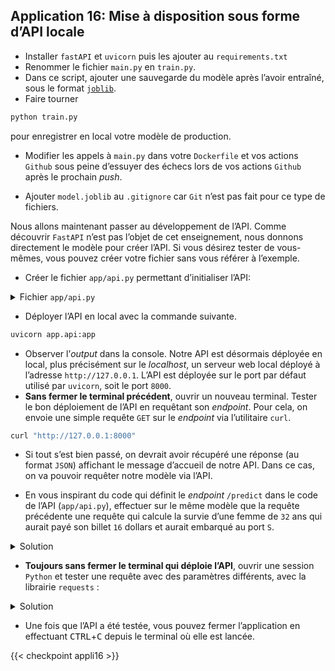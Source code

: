 ::: {.application}

## Application 16: Mise à disposition sous forme d'API locale

- Installer `fastAPI` et `uvicorn` puis les ajouter au `requirements.txt`
- Renommer le fichier `main.py` en `train.py`.
- Dans ce script, ajouter une sauvegarde du modèle après l'avoir entraîné, sous le format [`joblib`](https://scikit-learn.org/stable/model_persistence.html#python-specific-serialization).
- Faire tourner

```.bash
python train.py
```

pour enregistrer en local votre modèle de production.

- Modifier les appels à `main.py` dans votre `Dockerfile` et vos actions `Github` sous peine d'essuyer des échecs lors de vos actions `Github` après le prochain _push_.

- Ajouter `model.joblib` au `.gitignore` car `Git` n'est pas fait pour ce type de fichiers.

Nous allons maintenant passer au développement de l'API. Comme découvrir `FastAPI` n'est pas l'objet de cet enseignement, nous donnons directement le modèle pour créer l'API. Si vous
désirez tester de vous-mêmes, vous pouvez créer votre fichier sans vous référer à l'exemple.

- Créer le fichier `app/api.py` permettant d'initialiser l'API:


<details>
<summary>
Fichier `app/api.py`
</summary>

```.python
```

</details>

- Déployer l'API en local avec la commande suivante.

```.bash
uvicorn app.api:app
```

- Observer l'*output* dans la console. Notre API est désormais déployée en local, plus précisément sur le *localhost*, un serveur web local déployé à l'adresse `http://127.0.0.1`. L'API est déployée sur le port par défaut utilisé par `uvicorn`, soit le port `8000`. 
- **Sans fermer le terminal précédent**, ouvrir un nouveau terminal. Tester le bon déploiement de l'API en requêtant son *endpoint*. Pour cela, on envoie une simple requête `GET` sur le *endpoint* via l'utilitaire `curl`.

```.bash
curl "http://127.0.0.1:8000"
```

- Si tout s'est bien passé, on devrait avoir récupéré une réponse (au format `JSON`) affichant le message d'accueil de notre API. Dans ce cas, on va pouvoir requêter notre modèle via l'API.

- En vous inspirant du code qui définit le *endpoint* `/predict` dans le code de l'API (`app/api.py`), effectuer sur le même modèle que la requête précédente une requête qui calcule la survie d'une femme de `32` ans qui aurait payé son billet `16` dollars et aurait embarqué au port `S`.

<details>
<summary>
Solution
</summary>

```.bash
curl "http://127.0.0.1:8000/predict?sex=female&age=32&fare=16&embarked=S"
```

</details>

- **Toujours sans fermer le terminal qui déploie l'API**, ouvrir une session `Python` et tester une requête avec des paramètres différents, avec la librairie `requests` :

<details>
<summary>
Solution
</summary>

```.python
import requests

URL = "http://127.0.0.1:8000/predict?sex=male&age=25&fare=80&embarked=S"
requests.get(URL).json()
```

</details>

- Une fois que l'API a été testée, vous pouvez fermer l'application en effectuant <kbd>CTRL</kbd>+<kbd>C</kbd> depuis le terminal où elle est lancée.

:::

{{< checkpoint appli16 >}}

